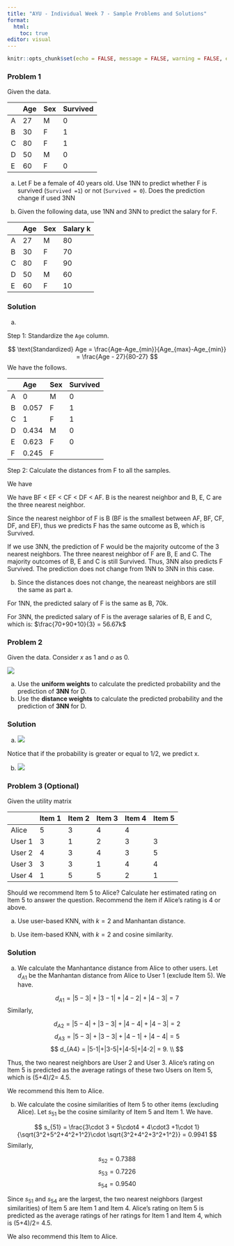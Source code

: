```yaml
---
title: "AYU - Individual Week 7 - Sample Problems and Solutions"
format: 
  html:
    toc: true
editor: visual
---
```


```r
knitr::opts_chunk$set(echo = FALSE, message = FALSE, warning = FALSE, eval = FALSE)
```

### Problem 1 
Given the data.

<center>
|    |   Age | Sex   |   Survived |
|:----|:-------|:-------|:------------|
| A  |    27 | M     |          0 |
| B  |    30 | F     |          1 |
| C  |    80 | F     |          1 |
| D  |    50 | M     |          0 |
| E  |    60 | F     |          0 |
</center>

a. Let F be a female of 40 years old.  Use 1NN to predict whether F is survived (`Survived =1`) or not (`Survived = 0`). Does the prediction change if used 3NN

b. Given the following data, use 1NN and 3NN to predict the salary for F. 

|    |   Age | Sex   |   Salary k |
|:----|:-------|:-------|:------------|
| A  |    27 | M     |         80 |
| B  |    30 | F     |         70 |
| C  |    80 | F     |         90 |
| D  |    50 | M     |         60 |
| E  |    60 | F     |         10 |

### Solution

a. 

Step 1: Standardize the `Age` column. 

$$
\text{Standardized} Age = \frac{Age-Age_{min}}{Age_{max}-Age_{min}} = \frac{Age - 27}{80-27}
$$
We have the follows. 

|    |   Age | Sex   |   Survived |
|:----|:-------|:-------|:------------|
| A  | 0     | M     |          0 |
| B  | 0.057 | F     |          1 |
| C  | 1     | F     |          1 |
| D  | 0.434 | M     |          0 |
| E  | 0.623 | F     |          0 |
| F  | 0.245  | F     |           |

Step 2: Calculate the distances from F to all the samples. 

We have 
\begin{align*}
AF &= \sqrt{(0-0.245)^2+1^2} = 1.029575 \\
BF &= \sqrt{(0.057-0.245)^2+0^2} = 0.188 \\
CF &= \sqrt{(1-0.245)^2+0^2} = 0.755\\
DF &= \sqrt{(0.434-0.245)^2+1^2} = 1.017704\\
EF &= \sqrt{(0.623-0.245)^2+0^2} = 0.378
\end{align*}


We have BF < EF < CF < DF < AF. B is the nearest neighbor and B, E, C are the three nearest neighbor. 

Since the nearest neighbor of F is B (BF is the smallest between AF, BF, CF, DF, and EF), thus we predicts F has the same outcome as B, which is Survived. 

If we use 3NN, the prediction of F would be the majority outcome of the 3 nearest neighbors.  The three nearest neighbor of F are B, E and C. The majority outcomes of B, E and C is still Survived.  Thus, 3NN also predicts F Survived.  The prediction does not change from 1NN to 3NN in this case. 

b. Since the distances does not change, the neareast neighbors are still the same as part a. 

For 1NN, the predicted salary of F is the same as B, 70k. 

For 3NN, the predicted salary of F is the average salaries of B, E and C, which is: $\frac{70+90+10}{3} = 56.67k$

### Problem 2

Given the data. Consider $x$ as 1 and $o$ as 0.

![](images/k241.png)

a. Use the **uniform weights** to calculate the predicted probability and the prediction of **3NN** for D.
b. Use the **distance weights** to calculate the predicted probability and the prediction of **3NN** for D. 

### Solution

a. 
![](images/k231.png)

Notice that if the probability is greater or equal to 1/2, we predict x. 

b. ![](images/k25.png)


### Problem 3 (Optional)

Given the utility matrix

|        | Item 1 | Item 2 | Item 3 | Item 4 | Item 5 |
|:--------|:--------|:--------|:--------|:--------|:--------|
| Alice  | 5      | 3      | 4      | 4      |        |
| User 1 | 3      | 1      | 2      | 3      | 3      |
| User 2 | 4      | 3      | 4      | 3      | 5      |
| User 3 | 3      | 3      | 1      | 4      | 4      |
| User 4 | 1      | 5      | 5      | 2      | 1      |

Should we recommend Item 5 to Alice?  Calculate her estimated rating on Item 5 to answer the question. Recommend the item if Alice's rating is 4 or above. 

a. Use user-based KNN, with $k=2$ and Manhantan distance. 

b. Use item-based KNN, with $k=2$ and cosine similarity. 

### Solution

a. We calculate the Manhantance distance from Alice to other users. Let $d_{A1}$ be the Manhantan distance from Alice to User 1 (exclude Item 5).  We have. 

$$
d_{A1} = |5-3|+|3-1|+|4-2|+|4-3| = 7
$$
Similarly, 

$$
d_{A2} = |5-4|+|3-3|+|4-4|+|4-3| = 2 $$
$$ d_{A3} = |5-3|+|3-3|+|4-1|+|4-4| = 5 $$
$$ d_{A4} = |5-1|+|3-5|+|4-5|+|4-2| = 9. \\
$$

Thus, the two nearest neighbors are User 2 and User 3.  Alice's rating on Item 5 is predicted as the average ratings of these two Users on Item 5, which is (5+4)/2= 4.5. 

We recommend this Item to Alice. 

b. We calculate the cosine similarities of Item 5 to other items (excluding Alice). Let $s_{51}$ be the cosine similarity of Item 5 and Item 1.  We have. 

$$
s_{51} = \frac{3\cdot 3 + 5\cdot4 + 4\cdot3 +1\cdot 1}{\sqrt{3^2+5^2+4^2+1^2}\cdot \sqrt{3^2+4^2+3^2+1^2}} = 0.9941
$$
Similarly, 

$$
s_{52} = 0.7388 $$
$$
s_{53} = 0.7226 $$
$$
s_{54} = 0.9540
$$

Since $s_{51}$ and $s_{54}$ are the largest, the two nearest neighbors (largest similarities) of Item 5 are Item 1 and Item 4.  Alice's rating on Item 5 is predicted as the average ratings of her ratings for Item 1 and Item 4, which is (5+4)/2= 4.5. 

We also recommend this Item to Alice. 
